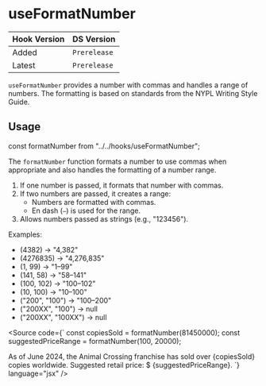 
<Meta title="Hooks/useFormatNumber" />

# useFormatNumber

| Hook Version | DS Version   |
| ------------ | ------------ |
| Added        | `Prerelease` |
| Latest       | `Prerelease` |

`useFormatNumber` provides a number with commas and handles a range of numbers.
The formatting is based on standards from the NYPL Writing Style Guide.

## Usage

const formatNumber from "../../hooks/useFormatNumber";

The `formatNumber` function formats a number to use commas when 
appropriate and also handles the formatting of a number range.

1. If one number is passed, it formats that number with commas.
2. If two numbers are passed, it creates a range:
   - Numbers are formatted with commas.
   - En dash (`–`) is used for the range.
3. Allows numbers passed as strings (e.g., "123456").

Examples:

- (4382) -> "4,382"
- (4276835) -> "4,276,835"
- (1, 99) -> "1–99"
- (141, 58) -> "58–141"
- (100, 102) -> "100–102"
- (10, 100) -> "10–100"
- ("200", "100") -> "100–200"
- ("200XX", "100") -> null
- ("200XX", "100XX") -> null

<Source
  code={`
const copiesSold = formatNumber(81450000);
const suggestedPriceRange = formatNumber(100, 20000);

<Text>
  As of June 2024, the Animal Crossing franchise has sold over {copiesSold}
  copies worldwide. Suggested retail price: $ {suggestedPriceRange}.
</Text>
`} language="jsx" />
